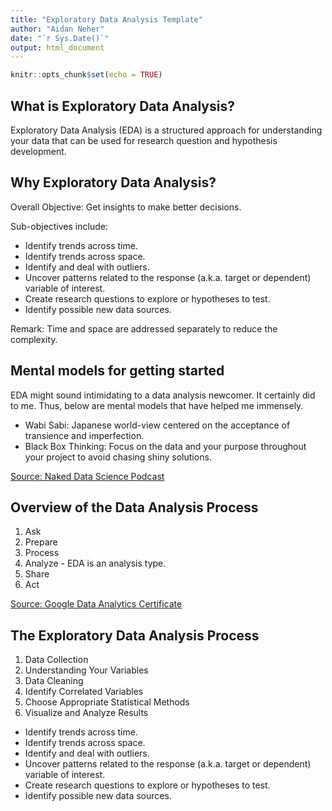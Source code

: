 ```yaml
---
title: "Exploratory Data Analysis Template"
author: "Aidan Neher"
date: "`r Sys.Date()`"
output: html_document
---
```


```r
knitr::opts_chunk$set(echo = TRUE)
```

## What is Exploratory Data Analysis?

Exploratory Data Analysis (EDA) is a structured approach for understanding your data that can be used for research question and hypothesis development. 

## Why Exploratory Data Analysis?

Overall Objective: Get insights to make better decisions. 

Sub-objectives include:

- Identify trends across time.
- Identify trends across space. 
- Identify and deal with outliers.
- Uncover patterns related to the response (a.k.a. target or dependent) variable of interest.
- Create research questions to explore or hypotheses to test.
- Identify possible new data sources.

Remark: Time and space are addressed separately to reduce the complexity.

## Mental models for getting started

EDA might sound intimidating to a data analysis newcomer. It certainly did to me. Thus, below are mental models that have helped me immensely.

- Wabi Sabi: Japanese world-view centered on the acceptance of transience and imperfection.
- Black Box Thinking: Focus on the data and your purpose throughout your project to avoid chasing shiny solutions.

[Source: Naked Data Science Podcast](https://open.spotify.com/show/4Sacw5UzY7utm6coTEHS0h?si=6e5ec050f22a4b85)

## Overview of the Data Analysis Process

1. Ask
2. Prepare
3. Process
4. Analyze - EDA is an analysis type.
6. Share
7. Act

[Source: Google Data Analytics Certificate](https://grow.google/certificates/data-analytics/)

## The Exploratory Data Analysis Process

1. Data Collection
2. Understanding Your Variables
3. Data Cleaning
4. Identify Correlated Variables
5. Choose Appropriate Statistical Methods
6. Visualize and Analyze Results
- Identify trends across time.
- Identify trends across space. 
- Identify and deal with outliers.
- Uncover patterns related to the response (a.k.a. target or dependent) variable of interest.
- Create research questions to explore or hypotheses to test.
- Identify possible new data sources.